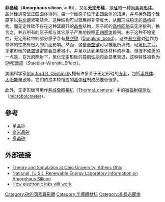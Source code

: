 {{Link style|time=2015-12-11T03:12:29+00:00}}
'''非晶硅'''（'''Amorphous silicon''', '''a-Si'''），又名'''无定形硅'''，是[[硅|硅]]的一种[[同素异形体|同素异形体]]。[[晶体|晶体]]硅通常呈[[正四面體|正四面体]]排列，每一个[[硅|硅]]原子位于正四面体的[[頂點_(幾何)|顶点]]，并与另外四个硅原子以[[共价键|共价键]]紧密结合。这种结构可以延展得非常庞大，从而形成稳定的[[晶格|晶格]]结构。而无定性硅不存在这种延展开的[[晶格|晶格]]结构，原子间的[[晶格|晶格网络]]呈无序排列。换言之，并非所有的原子都与其它原子严格地按照[[正四面體|正四面体]]排列。由于这种不稳定性，无定形硅中的部分原子含有[[悬空键|悬空键]]（[[:en:Dangling_bond|Dangling_bond]]）。这些[[悬空键|悬空键]]对[[硅|硅]]作为导体的性质有很大的负面影响。然而，这些[[悬空键|悬空键]]可以被[[氢|氢]]所填充，经[[氢化|氢化]]之后，无定形硅的[[悬空键|悬空键]]密度会显著减小，并足以达到[[半导体|半导体]]材料的标准。但很不如愿的一点是，在光的照射下，氢化无定形硅的[[导电性|导电性能]]将会显著衰退，这种特性被称为[[SWE效应|SWE效应]]（Staebler-Wronski_Effect）。

美国科学家[[史丹佛·奧維辛斯基|Stanford R. Ovshinsky]]拥有许多关于无定形硅的[[专利|专利]]，包括[[半导体|半导体]]、[[太阳能电池|太阳能电池]]等。它们的成本较相应的[[晶体硅|晶体硅]]制成品要低很多。

此外，无定形硅可用作[[热成像仪|熱成像照相机]]（[[:en:Thermal_camera|Thermal_camera]]）中的[[微辐射探测仪|微辐射探测仪]]（[[:en:Microbolometer|microbolometer]]）。

== 參考 ==
* [[單晶硅|单晶矽]]
* [[纳米晶硅|奈米晶矽]]
* [[多晶硅|多晶矽]]

== 外部链接 ==
* [https://web.archive.org/web/20060830214317/http://www.phy.ohiou.edu/~drabold/int.html Theory and Simulation at Ohio University, Athens Ohio]
* [https://web.archive.org/web/20031221194218/http://www.nrel.gov/amorphous_silicon/ National（U.S.）Renewable Energy Laboratory Information on Amorphous Silicon]
* [http://www.howstuffworks.com/e-ink.htm How electronic inks will work] {{Wayback|url=http://www.howstuffworks.com/e-ink.htm |date=20090714020808 }}

{{Tech-stub}}
{{Authority control}}
[[Category:矽的同素異形體|Category:矽的同素異形體]]
[[Category:半導體材料|Category:半導體材料]]
[[Category:非晶态固体|Category:非晶态固体]]